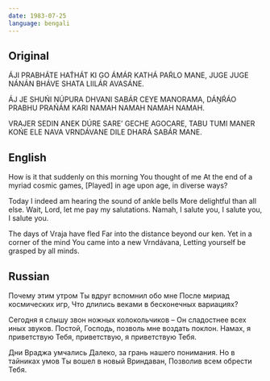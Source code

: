 ```yaml
---
date: 1983-07-25
language: bengali
---
```


## Original

ÁJI PRABHÁTE HAT́HÁT KI GO
ÁMÁR KATHÁ PAŔLO MANE,
JUGE JUGE NÁNÁN BHÁVE
SHATA LIILÁR AVASÁNE.

ÁJ JE SHUŃI NÚPURA DHVANI
SABÁR CEYE MANORAMA,
DÁṊŔÁO PRABHU PRAŃÁM KARI
NAMAH NAMAH NAMAH NAMAH.

VRAJER SEDIN ANEK DÚRE
SARE’ GECHE AGOCARE,
TABU TUMI MANER KOŃE
ELE NAVA VRNDÁVANE
DILE DHARÁ SABÁR MANE.

## English

How is it that suddenly on this morning
You thought of me
At the end of a myriad cosmic games,
[Played] in age upon age, in diverse ways?

Today I indeed am hearing the sound of ankle bells
More delightful than all else.
Wait, Lord, let me pay my salutations.
Namah, I salute you, I salute you, I salute you.

The days of Vraja have fled
Far into the distance beyond our ken.
Yet in a corner of the mind
You came into a new Vrndávana,
Letting yourself be grasped by all minds.

## Russian

Почему этим утром
Ты вдруг вспомнил обо мне
После мириад космических игр,
Что длились веками в бесконечных вариациях?

Сегодня я слышу звон ножных колокольчиков –
Он сладостнее всех иных звуков.
Постой, Господь, позволь мне воздать поклон.
Намах, я приветствую Тебя,
приветствую, я приветствую Тебя.

Дни Враджа умчались
Далеко, за грань нашего понимания.
Но в тайниках умов
Ты вошел в новый Вриндаван,
Позволив всем обрести Тебя.
